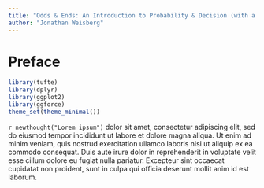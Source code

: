 ```yaml
---
title: "Odds & Ends: An Introduction to Probability & Decision (with a Visual Emphasis)"
author: "Jonathan Weisberg"
---
```


# Preface {-}

```r
library(tufte)
library(dplyr)
library(ggplot2)
library(ggforce)
theme_set(theme_minimal())
```

`r newthought("Lorem ipsum")` dolor sit amet, consectetur adipiscing elit, sed do eiusmod tempor incididunt ut labore et dolore magna aliqua. Ut enim ad minim veniam, quis nostrud exercitation ullamco laboris nisi ut aliquip ex ea commodo consequat. Duis aute irure dolor in reprehenderit in voluptate velit esse cillum dolore eu fugiat nulla pariatur. Excepteur sint occaecat cupidatat non proident, sunt in culpa qui officia deserunt mollit anim id est laborum.$\,$